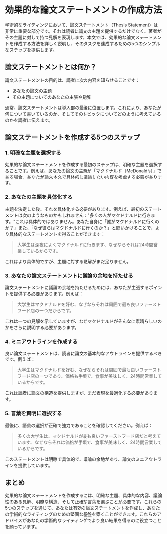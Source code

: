 # 効果的な論文ステートメントの作成方法

学術的なライティングにおいて、論文ステートメント（Thesis Statement）は非常に重要な部分です。それは読者に論文の主題を提供するだけでなく、著者がその主題に対して持つ見解を表現します。本文では、効果的な論文ステートメントを作成する方法を詳しく説明し、そのタスクを達成するための5つのシンプルなステップを提供します。

## 論文ステートメントとは何か？

論文ステートメントの目的は、読者に次の内容を知らせることです：

- あなたの論文の主題
- その主題についてのあなたの主張や見解

通常、論文ステートメントは導入部の最後に位置します。これにより、あなたが何について書いているのか、そしてそのトピックについてどのように考えているのかを読者に伝えます。

## 論文ステートメントを作成する5つのステップ

### 1. 明確な主題を選択する

効果的な論文ステートメントを作成する最初のステップは、明確な主題を選択することです。例えば、あなたの論文の主題が「マクドナルド（McDonald’s）」である場合、あなたが論文本文で具体的に議論したい内容を考慮する必要があります。

### 2. あなたの主題を具体化する

主題を決定した後、それを具体化する必要があります。例えば、最初のステートメントは次のようなものかもしれません："多くの人がマクドナルドに行きます。"これは具体的ではありません。あなた自身に「誰がマクドナルドに行くのか？」また、「なぜ彼らはマクドナルドに行くのか？」と問いかけることで、より具体的なステートメントを得ることができます：

> 大学生は深夜によくマクドナルドに行きます、なぜならそれは24時間営業しているからです。

これはより具体的ですが、主題に対する見解がまだ足りません。

### 3. あなたの論文ステートメントに議論の余地を持たせる

論文ステートメントに議論の余地を持たせるためには、あなたが主張するポイントを提供する必要があります。例えば：

> 大学生はマクドナルドを好む、なぜならそれは周囲で最も良いファーストフード店の一つだからです。

これは一つの見解を示していますが、なぜマクドナルドがそんなに素晴らしいのかをさらに説明する必要があります。

### 4. ミニアウトラインを作成する

良い論文ステートメントは、読者に論文の基本的なアウトラインを提供するべきです。例えば：

> 大学生はマクドナルドを好む、なぜならそれは周囲で最も良いファーストフード店の一つであり、価格も手頃で、食事が美味しく、24時間営業しているからです。

これは読者に論文の構造を提供しますが、まだ表現を最適化する必要があります。

### 5. 言葉を賢明に選択する

最後に、語彙の選択が正確で強力であることを確認してください。例えば：

> 多くの大学生は、マクドナルドが最も良いファーストフード店だと考えています、なぜならそれは価格が手頃で、食事が美味しく、24時間営業しているからです。

このステートメントは明瞭で具体的で、議論の余地があり、論文のミニアウトラインを提供しています。

## まとめ

効果的な論文ステートメントを作成するには、明確な主題、具体的な内容、議論性のある見解、明瞭な構造、そして正確な言葉を選ぶことが必要です。これらの5つのステップを通じて、あなたは有効な論文ステートメントを作成し、あなたの学術的なライティングのための堅固な基盤を築くことができます。これらのアドバイスがあなたの学術的なライティングでより良い結果を得るのに役立つことを願っています。

